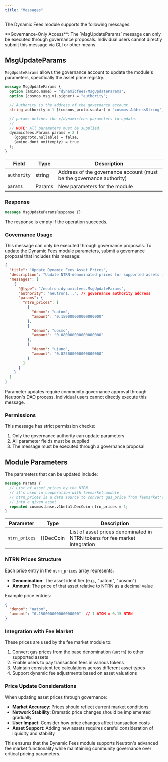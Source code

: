 ```yaml
---
title: "Messages"
---
```


The Dynamic Fees module supports the following messages.

<Warning>
**Governance-Only Access**: The `MsgUpdateParams` message can only be executed through governance proposals. Individual users cannot directly submit this message via CLI or other means.
</Warning>

## MsgUpdateParams

`MsgUpdateParams` allows the governance account to update the module's parameters, specifically the asset price registry.

```protobuf
message MsgUpdateParams {
  option (amino.name) = "dynamicfees/MsgUpdateParams";
  option (cosmos.msg.v1.signer) = "authority";

  // Authority is the address of the governance account.
  string authority = 1 [(cosmos_proto.scalar) = "cosmos.AddressString"];

  // params defines the x/dynamicfees parameters to update.
  //
  // NOTE: All parameters must be supplied.
  dynamicfees.Params params = 2 [
    (gogoproto.nullable) = false,
    (amino.dont_omitempty) = true
  ];
}
```

| Field | Type | Description |
| --- | --- | --- |
| `authority` | string | Address of the governance account (must be the governance authority) |
| `params` | Params | New parameters for the module |

### Response

```protobuf
message MsgUpdateParamsResponse {}
```

The response is empty if the operation succeeds.

### Governance Usage

This message can only be executed through governance proposals. To update the Dynamic Fees module parameters, submit a governance proposal that includes this message:

```json
{
  "title": "Update Dynamic Fees Asset Prices",
  "description": "Update NTRN-denominated prices for supported assets in fee calculations",
  "messages": [
    {
      "@type": "/neutron.dynamicfees.MsgUpdateParams",
      "authority": "neutron1...", // governance authority address
      "params": {
        "ntrn_prices": [
          {
            "denom": "uatom",
            "amount": "0.150000000000000000"
          },
          {
            "denom": "uosmo",
            "amount": "0.080000000000000000"
          },
          {
            "denom": "ujuno",
            "amount": "0.025000000000000000"
          }
        ]
      }
    }
  ]
}
```

<Note>
Parameter updates require community governance approval through Neutron's DAO process. Individual users cannot directly execute this message.
</Note>

### Permissions

This message has strict permission checks:

1. Only the governance authority can update parameters
2. All parameter fields must be supplied
3. The message must be executed through a governance proposal

## Module Parameters

The parameters that can be updated include:

```protobuf
message Params {
  // List of asset prices by the NTRN
  // it's used in cooperation with feemarket module
  // ntrn_prices is a data source to convert gas_price from feemarket's base_denom (untrn)
  // into a given asset
  repeated cosmos.base.v1beta1.DecCoin ntrn_prices = 1;
}
```

| Parameter | Type | Description |
| --- | --- | --- |
| `ntrn_prices` | []DecCoin | List of asset prices denominated in NTRN tokens for fee market integration |

### NTRN Prices Structure

Each price entry in the `ntrn_prices` array represents:

- **Denomination**: The asset identifier (e.g., "uatom", "uosmo")
- **Amount**: The price of that asset relative to NTRN as a decimal value

Example price entries:
```json
{
  "denom": "uatom",
  "amount": "0.150000000000000000"  // 1 ATOM = 0.15 NTRN
}
```

### Integration with Fee Market

These prices are used by the fee market module to:

1. Convert gas prices from the base denomination (`untrn`) to other supported assets
2. Enable users to pay transaction fees in various tokens
3. Maintain consistent fee calculations across different asset types
4. Support dynamic fee adjustments based on asset valuations

### Price Update Considerations

When updating asset prices through governance:

- **Market Accuracy**: Prices should reflect current market conditions
- **Network Stability**: Dramatic price changes should be implemented gradually
- **User Impact**: Consider how price changes affect transaction costs
- **Asset Support**: Adding new assets requires careful consideration of liquidity and stability

This ensures that the Dynamic Fees module supports Neutron's advanced fee market functionality while maintaining community governance over critical pricing parameters. 